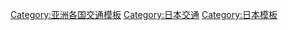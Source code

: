 {{Catnav|頁面分類|地理|地理模板|交通模板|各国交通模板}}
{{Catnav|頁面分類|地理|各国地理|日本地理|日本交通}} 

[[Category:亚洲各国交通模板‎|Category:亚洲各国交通模板‎]]
[[Category:日本交通|Category:日本交通]]
[[Category:日本模板|Category:日本模板]]